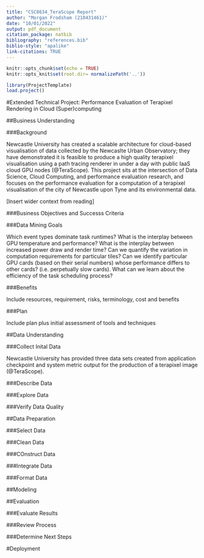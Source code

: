 ```yaml
---
title: "CSC8634_TeraScope Report"
author: "Morgan Frodsham (210431461)"
date: "10/01/2022"
output: pdf_document
citation_package: natbib
bibliography: "references.bib"
biblio-style: "apalike"
link-citations: TRUE
---
```


```r
knitr::opts_chunk$set(echo = TRUE)
knitr::opts_knit$set(root.dir= normalizePath('..'))
```

```r
library(ProjectTemplate)
load.project()
```

#Extended Technical Project: Performance Evaluation of Terapixel Rendering in Cloud (Super)computing

##Business Understanding

###Background

Newcastle University has created a scalable architecture for cloud-based visualisation of data collected by the Newcaslte Urban Observatory; they have demonstrated it is feasible to produce a high quality terapixel visualisation using a path tracing renderer in under a day with public IaaS cloud GPU nodes (@TeraScope). This project sits at the intersection of Data Science, Cloud Computing, and performance evaluation research, and focuses on the performance evaluation for a computation of a terapixel visualisation of the city of Newcastle upon Tyne and its environmental data. 

[Insert wider context from reading]

###Business Objectives and Successs Criteria



###Data Mining Goals

Which event types dominate task runtimes?
What is the interplay between GPU temperature and performance?
What is the interplay between increased power draw and render time?
Can we quantify the variation in computation requirements for particular tiles?
Can we identify particular GPU cards (based on their serial numbers) whose performance differs to other cards? (i.e. perpetually slow cards).
What can we learn about the efficiency of the task scheduling process?

###Benefits 

Include resources, requirement, risks, terminology, cost and benefits

###Plan 

Include plan plus initial assessment of tools and techniques

##Data Understanding

###Collect Inital Data

Newcastle University has provided three data sets created from application checkpoint and system metric output for the production of a terapixel image (@TeraScope).

###Describe Data


###Explore Data


###Verify Data Quality 



##Data Preparation

###Select Data


###Clean Data


###COnstruct Data


###Integrate Data


###Format Data

##Modeling

##Evaluation

###Evaluate Results


###Review Process


###Determine Next Steps

#Deployment